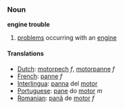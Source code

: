 ===Noun===

'''engine trouble'''

# [[problems]] occurring with an [[engine]]

====Translations====
*[[Dutch]]: [[motorpech]] ''f'', [[motorpanne]] ''f''
*[[French]]: [[panne]] ''f''
*[[Interlingua]]: [[panna]] del [[motor]]
*[[Portuguese]]: [[pane]] do [[motor]] ''m''
*[[Romanian]]: [[pană]] de [[motor]] ''f''